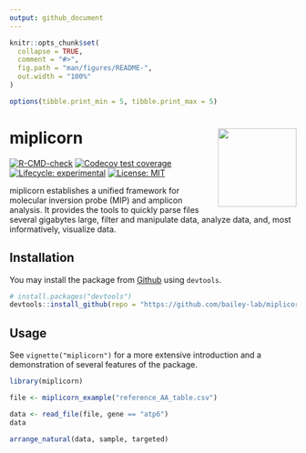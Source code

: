```yaml
---
output: github_document
---
```


<!-- README.md is generated from README.Rmd. Please edit that file -->

```r
knitr::opts_chunk$set(
  collapse = TRUE,
  comment = "#>",
  fig.path = "man/figures/README-",
  out.width = "100%"
)

options(tibble.print_min = 5, tibble.print_max = 5)
```

# miplicorn <a href='https://bailey-lab.github.io/miplicorn'><img src='man/figures/logo.png' align="right" height="138" /></a>

<!-- badges: start -->
[![R-CMD-check](https://github.com/bailey-lab/miplicorn/workflows/R-CMD-check/badge.svg)](https://github.com/bailey-lab/miplicorn/actions)
[![Codecov test coverage](https://codecov.io/gh/bailey-lab/miplicorn/branch/master/graph/badge.svg)](https://codecov.io/gh/bailey-lab/miplicorn?branch=main)
[![Lifecycle: experimental](https://img.shields.io/badge/lifecycle-experimental-orange.svg)](https://lifecycle.r-lib.org/articles/stages.html#experimental)
[![License: MIT](https://img.shields.io/badge/License-MIT-yellow.svg)](https://opensource.org/licenses/MIT)
<!-- badges: end -->

miplicorn establishes a unified framework for molecular inversion probe (MIP)
and amplicon analysis. It provides the tools to quickly parse files several
gigabytes large, filter and manipulate data, analyze data, and, most
informatively, visualize data.

## Installation
You may install the package from
[Github](https://github.com/bailey-lab/miplicorn) using `devtools`.
```r
# install.packages("devtools")
devtools::install_github(repo = "https://github.com/bailey-lab/miplicorn")
```

## Usage
See `vignette("miplicorn")` for a more extensive introduction and a
demonstration of several features of the package.
```r
library(miplicorn)

file <- miplicorn_example("reference_AA_table.csv")

data <- read_file(file, gene == "atp6")
data

arrange_natural(data, sample, targeted)
```
